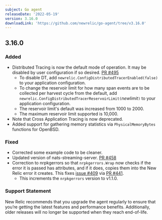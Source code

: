 ```yaml
---
subject: Go agent
releaseDate: '2022-05-19'
version: 3.16.0
downloadLink: 'https://github.com/newrelic/go-agent/tree/v3.16.0'
---
```

## 3.16.0
### Added
* Distributed Tracing is now the default mode of operation. It may be disabled by user configuration if so desired. [PR #495](https://github.com/newrelic/go-agent/pull/495)
   * To disable DT, add `newrelic.ConfigDistributedTracerEnabled(false)` to your application configuration.
   * To change the reservoir limit for how many span events are to be collected per harvest cycle from the default, add `newrelic.ConfigDistributedTracerReservoirLimit(`*newlimit*`)` to your application configuration.
   * The reservoir limit's default was increased from 1000 to 2000.
   * The maximum reservoir limit supported is 10,000.
* Note that Cross Application Tracing is now deprecated.
* Added support for gathering memory statistics via `PhysicalMemoryBytes` functions for OpenBSD.

### Fixed
* Corrected some example code to be cleaner.
* Updated version of nats-streaming-server. [PR #458](https://github.com/newrelic/go-agent/pull/458)
* Correction to nrpkgerrors so that `nrpkgerrors.Wrap`  now checks if the error it is passed has attributes, and if it does, copies them into the New Relic error it creates.
This fixes [issue #409](https://github.com/newrelic/go-agent/issues/409) via [PR #441](https://github.com/newrelic/go-agent/pull/441).
   * This increments the `nrpkgerrors` version to v1.1.0.

### Support Statement
New Relic recommends that you upgrade the agent regularly to ensure that you’re getting the latest features and performance benefits. Additionally, older releases will no longer be supported when they reach end-of-life.


